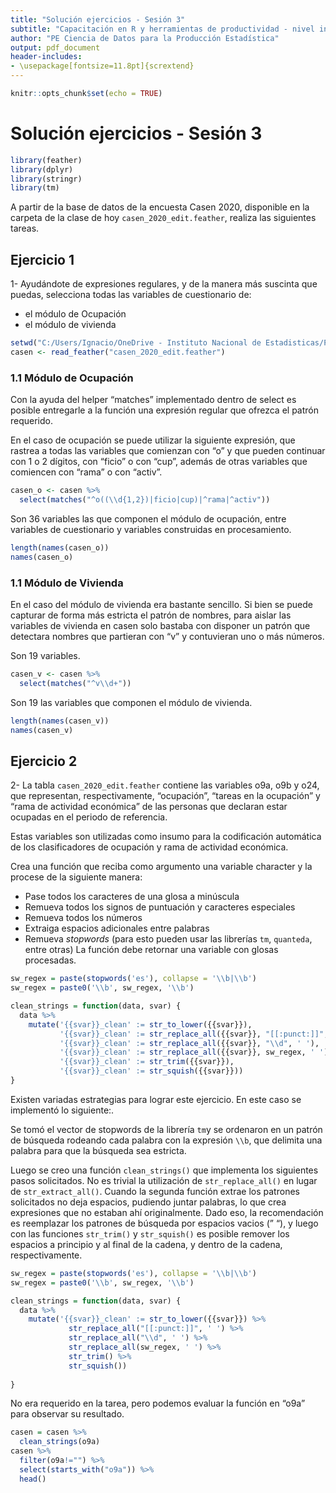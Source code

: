 ```yaml
---
title: "Solución ejercicios - Sesión 3"
subtitle: "Capacitación en R y herramientas de productividad - nivel intermedio"
author: "PE Ciencia de Datos para la Producción Estadística"
output: pdf_document
header-includes:
- \usepackage[fontsize=11.8pt]{scrextend}
---
```


```r
knitr::opts_chunk$set(echo = TRUE)
```

# Solución ejercicios - Sesión 3


```r
library(feather)
library(dplyr)
library(stringr)
library(tm)
```

A partir de la base de datos de la encuesta Casen 2020, disponible en la carpeta de la clase de hoy `casen_2020_edit.feather`, realiza las siguientes tareas.

## Ejercicio 1

1- Ayudándote de expresiones regulares, y de la manera más suscinta que puedas, selecciona todas las variables de cuestionario de:

- el módulo de Ocupación
- el módulo de vivienda

```r
setwd("C:/Users/Ignacio/OneDrive - Instituto Nacional de Estadisticas/PE-CDPE/capacitacion/r-intermedio/3_strings_regex/data")
casen <- read_feather("casen_2020_edit.feather")
```

### 1.1 Módulo de Ocupación

Con la ayuda del helper "matches" implementado dentro de select es posible entregarle a la función una expresión regular que ofrezca el patrón requerido.

En el caso de ocupación se puede utilizar la siguiente expresión, que rastrea a todas las variables que comienzan con "o" y que pueden continuar con 1 o 2 dígitos, con "ficio" o con "cup", además de otras variables que comiencen con "rama" o con "activ".

```r
casen_o <- casen %>% 
  select(matches("^o((\\d{1,2})|ficio|cup)|^rama|^activ"))
```

Son 36 variables las que componen el módulo de ocupación, entre variables de cuestionario y variables construidas en procesamiento.

```r
length(names(casen_o))
names(casen_o)
```

### 1.1 Módulo de Vivienda

En el caso del módulo de vivienda era bastante sencillo. Si bien se puede capturar de forma más estricta el patrón de nombres, para aislar las variables de vivienda en casen solo bastaba con disponer un patrón que detectara nombres que partieran con "v" y contuvieran uno o más números.

Son 19 variables.

```r
casen_v <- casen %>% 
  select(matches("^v\\d+"))
```

Son 19 las variables que componen el módulo de vivienda.

```r
length(names(casen_v))
names(casen_v)
```

## Ejercicio 2

2- La tabla `casen_2020_edit.feather` contiene las variables o9a, o9b y o24, que representan, respectivamente, "ocupación", "tareas en la ocupación" y "rama de actividad económica" de las personas que declaran estar ocupadas en el periodo de referencia.

Estas variables son utilizadas como insumo para la codificación automática de los clasificadores de ocupación y rama de actividad económica.

Crea una función que reciba como argumento una variable character y la procese de la siguiente manera:

- Pase todos los caracteres de una glosa a minúscula
- Remueva todos los signos de puntuación y caracteres especiales
- Remueva todos los números
- Extraiga espacios adicionales entre palabras
- Remueva *stopwords* (para esto pueden usar las librerías `tm`, `quanteda`, entre otras)
La función debe retornar una variable con glosas procesadas.

```r

sw_regex = paste(stopwords('es'), collapse = '\\b|\\b')
sw_regex = paste0('\\b', sw_regex, '\\b')

clean_strings = function(data, svar) {
  data %>% 
    mutate('{{svar}}_clean' := str_to_lower({{svar}}),
           '{{svar}}_clean' := str_replace_all({{svar}}, "[[:punct:]]", ' '),
           '{{svar}}_clean' := str_replace_all({{svar}}, "\\d", ' '),
           '{{svar}}_clean' := str_replace_all({{svar}}, sw_regex, ' '),
           '{{svar}}_clean' := str_trim({{svar}}),
           '{{svar}}_clean' := str_squish({{svar}}))
}

```

Existen variadas estrategias para lograr este ejercicio. En este caso se implementó lo siguiente:.

Se tomó el vector de stopwords de la librería `tm`y se ordenaron en un patrón de búsqueda rodeando cada palabra con la expresión `\\b`, que delimita una palabra para que la búsqueda sea estricta.

Luego se creo una función `clean_strings()` que implementa los siguientes pasos solicitados. No es trivial la utilización de `str_replace_all()` en lugar de `str_extract_all()`. Cuando la segunda función extrae los patrones solicitados no deja espacios, pudiendo juntar palabras, lo que crea expresiones que no estaban ahí originalmente. Dado eso, la recomendación es reemplazar los patrones de búsqueda por espacios vacios (" "), y luego con las funciones `str_trim()` y `str_squish()` es posible remover los espacios a principio y al final de la cadena, y dentro de la cadena, respectivamente.

```r
sw_regex = paste(stopwords('es'), collapse = '\\b|\\b')
sw_regex = paste0('\\b', sw_regex, '\\b')

clean_strings = function(data, svar) {
  data %>% 
    mutate('{{svar}}_clean' := str_to_lower({{svar}}) %>% 
             str_replace_all("[[:punct:]]", ' ') %>% 
             str_replace_all("\\d", ' ') %>% 
             str_replace_all(sw_regex, ' ') %>% 
             str_trim() %>% 
             str_squish())
          
}

```

No era requerido en la tarea, pero podemos evaluar la función en "o9a" para observar su resultado.

```r
casen = casen %>% 
  clean_strings(o9a)
casen %>% 
  filter(o9a!="") %>% 
  select(starts_with("o9a")) %>% 
  head()

```





